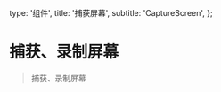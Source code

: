   type: '组件',
  title: '捕获屏幕',
  subtitle: 'CaptureScreen',
};

# 捕获、录制屏幕

> 捕获、录制屏幕


<Snapshot title="捕获屏幕" path="capture-screen/examples/default" lang="tsx" cols={5} />

<Snapshot
  title="录制屏幕并保存到本地"
  path="capture-screen/examples/recorder"
  lang="tsx"
  cols={5}
/>

<Snapshot title="捕获屏幕时预览" path="capture-screen/examples/preview" lang="tsx" cols={5} />

<Snapshot
  title="自定义保存录制视频方法"
  path="capture-screen/examples/custom-save"
  lang="tsx"
  cols={5}
/>


<MBox text={api} />
